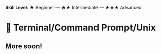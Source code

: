 **Skill Level**: ★ Beginner --- ★★ Intermediate --- ★★★ Advanced

# 📑 Terminal/Command Prompt/Unix

## More soon!

